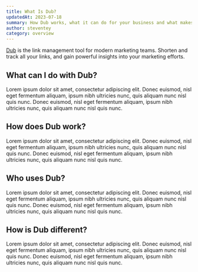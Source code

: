 ```yaml
---
title: What Is Dub?
updatedAt: 2023-07-18
summary: How Dub works, what it can do for your business and what makes it different to other solutions.
author: steventey
category: overview
---
```


[Dub](https://dub.sh) is the link management tool for modern marketing teams. Shorten and track all your links, and gain powerful insights into your marketing efforts.

## What can I do with Dub?

Lorem ipsum dolor sit amet, consectetur adipiscing elit. Donec euismod, nisl eget fermentum aliquam, ipsum nibh ultricies nunc, quis aliquam nunc nisl quis nunc. Donec euismod, nisl eget fermentum aliquam, ipsum nibh ultricies nunc, quis aliquam nunc nisl quis nunc.

## How does Dub work?

Lorem ipsum dolor sit amet, consectetur adipiscing elit. Donec euismod, nisl eget fermentum aliquam, ipsum nibh ultricies nunc, quis aliquam nunc nisl quis nunc. Donec euismod, nisl eget fermentum aliquam, ipsum nibh ultricies nunc, quis aliquam nunc nisl quis nunc.

## Who uses Dub?

Lorem ipsum dolor sit amet, consectetur adipiscing elit. Donec euismod, nisl eget fermentum aliquam, ipsum nibh ultricies nunc, quis aliquam nunc nisl quis nunc. Donec euismod, nisl eget fermentum aliquam, ipsum nibh ultricies nunc, quis aliquam nunc nisl quis nunc.

## How is Dub different?

Lorem ipsum dolor sit amet, consectetur adipiscing elit. Donec euismod, nisl eget fermentum aliquam, ipsum nibh ultricies nunc, quis aliquam nunc nisl quis nunc. Donec euismod, nisl eget fermentum aliquam, ipsum nibh ultricies nunc, quis aliquam nunc nisl quis nunc.
